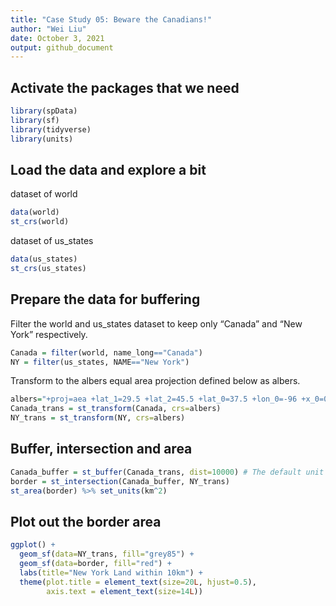 ```yaml
---
title: "Case Study 05: Beware the Canadians!"
author: "Wei Liu"
date: October 3, 2021
output: github_document
---
```


## Activate the packages that we need

```r
library(spData)
library(sf)
library(tidyverse)
library(units)
```

## Load the data and explore a bit

dataset of world

```r
data(world)
st_crs(world)
```

dataset of us_states

```r
data(us_states)
st_crs(us_states)
```

## Prepare the data for buffering

Filter the world and us_states dataset to keep only "Canada" and "New York" respectively.

```r
Canada = filter(world, name_long=="Canada")
NY = filter(us_states, NAME=="New York")
```

Transform to the albers equal area projection defined below as albers.

```r
albers="+proj=aea +lat_1=29.5 +lat_2=45.5 +lat_0=37.5 +lon_0=-96 +x_0=0 +y_0=0 +ellps=GRS80 +datum=NAD83 +units=m +no_defs"
Canada_trans = st_transform(Canada, crs=albers)
NY_trans = st_transform(NY, crs=albers)
```

## Buffer, intersection and area

```r
Canada_buffer = st_buffer(Canada_trans, dist=10000) # The default unit is meter.
border = st_intersection(Canada_buffer, NY_trans)
st_area(border) %>% set_units(km^2)
```

## Plot out the border area
```r
ggplot() +
  geom_sf(data=NY_trans, fill="grey85") +
  geom_sf(data=border, fill="red") +
  labs(title="New York Land within 10km") +
  theme(plot.title = element_text(size=20L, hjust=0.5),
        axis.text = element_text(size=14L))
```